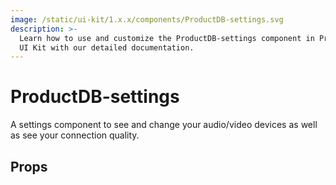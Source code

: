 ```yaml
---
image: /static/ui-kit/1.x.x/components/ProductDB-settings.svg
description: >-
  Learn how to use and customize the ProductDB-settings component in ProductDB's Angular
  UI Kit with our detailed documentation.
---
```


# ProductDB-settings

A settings component to see and change your audio/video devices
as well as see your connection quality.

## Props

<PropsTable of="ProductDB-settings" />

<head>
  <title>Angular UI Kit ProductDB-settings</title>
</head>
